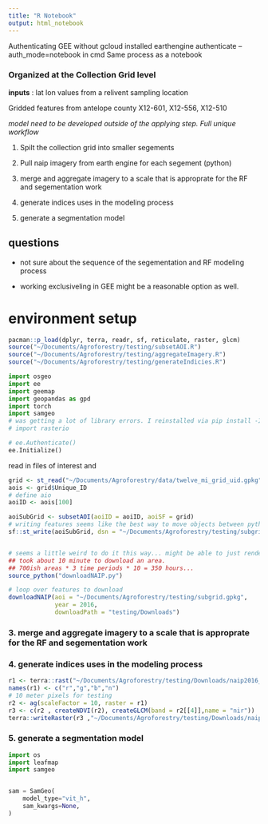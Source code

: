 ```yaml
---
title: "R Notebook"
output: html_notebook
---
```


Authenticating GEE without gcloud installed 
earthengine authenticate --auth_mode=notebook in cmd
Same process as a notebook 



### Organized at the Collection Grid level

**inputs** : lat lon values from a relivent sampling location 

Gridded features from antelope county X12-601, X12-556, X12-510 

*model need to be developed outside of the applying step. Full unique workflow* 

1. Spilt the collection grid into smaller segements 

2. Pull naip imagery from earth engine for each segement (python)

3. merge and aggregate imagery to a scale that is approprate for the RF and segementation work 

4. generate indices uses in the modeling process 

5. generate a segmentation model 

## questions 
- not sure about the sequence of the segementation and RF modeling process 

- working exclusiveling in GEE might be a reasonable option as well. 



# environment setup 
```r
pacman::p_load(dplyr, terra, readr, sf, reticulate, raster, glcm)
source("~/Documents/Agroforestry/testing/subsetAOI.R")
source("~/Documents/Agroforestry/testing/aggregateImagery.R")
source("~/Documents/Agroforestry/testing/generateIndicies.R")
```

```python
import osgeo
import ee
import geemap
import geopandas as gpd
import torch
import samgeo 
# was getting a lot of library errors. I reinstalled via pip install -I rasterio
# import rasterio

# ee.Authenticate()
ee.Initialize()
```



read in files of interest and 
```r
grid <- st_read("~/Documents/Agroforestry/data/twelve_mi_grid_uid.gpkg")
aois <- grid$Unique_ID
# define aio
aoiID <- aois[100]

aoiSubGrid <- subsetAOI(aoiID = aoiID, aoiSF = grid)
# writing features seems like the best way to move objects between python and R tasks 
sf::st_write(aoiSubGrid, dsn = "~/Documents/Agroforestry/testing/subgrid.gpkg", delete_layer  = TRUE)


# seems a little weird to do it this way... might be able to just render directly as a python script 
## took about 10 minute to download an area. 
## 700ish areas * 3 time periods * 10 = 350 hours... 
source_python("downloadNAIP.py")

# loop over features to download 
downloadNAIP(aoi = "~/Documents/Agroforestry/testing/subgrid.gpkg",
             year = 2016,
             downloadPath = "testing/Downloads")
```




### 3. merge and aggregate imagery to a scale that is approprate for the RF and segementation work 

### 4. generate indices uses in the modeling process 
```r
r1 <- terra::rast("~/Documents/Agroforestry/testing/Downloads/naip2016_0.tif")
names(r1) <- c("r","g","b","n")
# 10 meter pixels for testing 
r2 <- ag(scaleFactor = 10, raster = r1)
r3 <- c(r2 , createNDVI(r2), createGLCM(band = r2[[4]],name = "nir"))
terra::writeRaster(r3 ,"~/Documents/Agroforestry/testing/Downloads/naip2016_0_indicies.tif")
```

### 5. generate a segmentation model 
```python
import os
import leafmap
import samgeo 


sam = SamGeo(
    model_type="vit_h",
    sam_kwargs=None,
)


```

